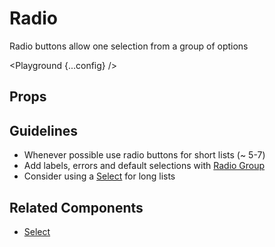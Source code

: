 
# Radio

Radio buttons allow one selection from a group of options

<Playground {...config} />

## Props

<PropsTable propsConfig={config.props} />

## Guidelines

- Whenever possible use radio buttons for short lists (~ 5-7)
- Add labels, errors and default selections with [Radio Group](/radio-group)
- Consider using a [Select](/select) for long lists

## Related Components

- [Select](/select)
